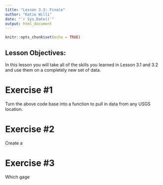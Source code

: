 ```yaml
---
title: "Lesson 3.3: Finale"
author: "Katie Willi"
date: "`r Sys.Date()`"
output: html_document
---
```


```r
knitr::opts_chunk$set(echo = TRUE)
```

## Lesson Objectives:

In this lesson you will take all of the skills you learned in Lesson 3.1 and 3.2 and use them on a completely new set of data. 

# Exercise #1

Turn the above code base into a function to pull in data from any USGS location.

# Exercise #2

Create a 

# Exercise #3

Which gage
